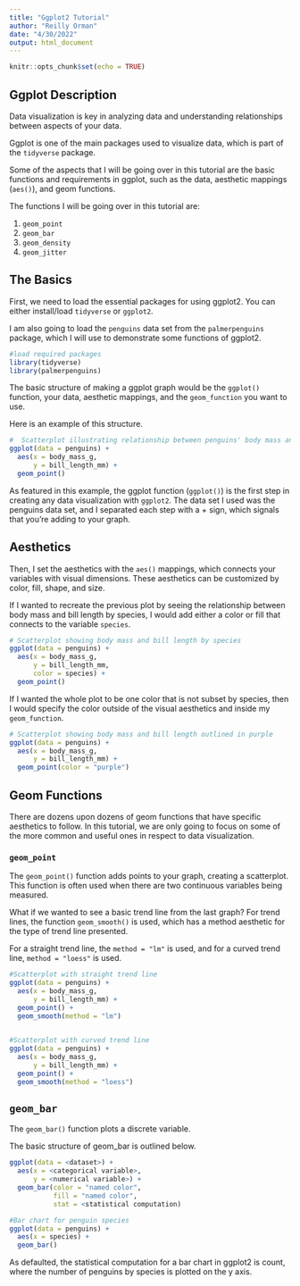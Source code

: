 ```yaml
---
title: "Ggplot2 Tutorial"
author: "Reilly Orman"
date: "4/30/2022"
output: html_document
---
```


```r
knitr::opts_chunk$set(echo = TRUE)
```

## **Ggplot Description**

Data visualization is key in analyzing data and understanding relationships between aspects of your data. 

Ggplot is one of the main packages used to visualize data, which is part of the `tidyverse` package. 

Some of the aspects that I will be going over in this tutorial are the basic functions and requirements in ggplot, such as the data, aesthetic mappings (`aes()`), and geom functions. 

The functions I will be going over in this tutorial are:

1. `geom_point`
2. `geom_bar`
3. `geom_density`
4. `geom_jitter`

## **The Basics**

First, we need to load the essential packages for using ggplot2. You can either install/load `tidyverse` or `ggplot2`. 

I am also going to load the `penguins` data set from the `palmerpenguins` package, which I will use to demonstrate some functions of ggplot2.

```r
#load required packages
library(tidyverse)
library(palmerpenguins)
```

The basic structure of making a ggplot graph would be the `ggplot()` function, your data, aesthetic mappings, and the `geom_function` you want to use. 

Here is an example of this structure.

```r
#  Scatterplot illustrating relationship between penguins' body mass and bill length   
ggplot(data = penguins) +
  aes(x = body_mass_g, 
      y = bill_length_mm) +
  geom_point()
```

As featured in this example, the ggplot function (`ggplot()`) is the first step in creating any data visualization with `ggplot2`. The data set I used was the penguins data set, and I separated each step with a + sign, which signals that you're adding to your graph. 

## **Aesthetics**

Then, I set the aesthetics with the `aes()` mappings, which connects your variables with visual dimensions. These aesthetics can be customized by color, fill, shape, and size.

If I wanted to recreate the previous plot by seeing the relationship between body mass and bill length by species, I would add either a color or fill that connects to the variable `species`. 

```r
# Scatterplot showing body mass and bill length by species
ggplot(data = penguins) +
  aes(x = body_mass_g,
      y = bill_length_mm,
      color = species) +
  geom_point()
```

If I wanted the whole plot to be one color that is not subset by species, then I would specify the color outside of the visual aesthetics and inside my `geom_function`. 

```r
# Scatterplot showing body mass and bill length outlined in purple
ggplot(data = penguins) +
  aes(x = body_mass_g,
      y = bill_length_mm) +
  geom_point(color = "purple")
```

## **Geom Functions**

There are dozens upon dozens of geom functions that have specific aesthetics to follow. In this tutorial, we are only going to focus on some of the more common and useful ones in respect to data visualization. 

### **`geom_point`**

The `geom_point()` function adds points to your graph, creating a scatterplot. This function is often used when there are two continuous variables being measured. 

What if we wanted to see a basic trend line from the last graph? For trend lines, the function `geom_smooth()` is used, which has a method aesthetic for the type of trend line presented. 

For a straight trend line, the `method = "lm"` is used, and for a curved trend line, `method = "loess"` is used. 

```r
#Scatterplot with straight trend line
ggplot(data = penguins) +
  aes(x = body_mass_g,
      y = bill_length_mm) +
  geom_point() +
  geom_smooth(method = "lm")
  
```

```r
#Scatterplot with curved trend line
ggplot(data = penguins) +
  aes(x = body_mass_g,
      y = bill_length_mm) +
  geom_point() +
  geom_smooth(method = "loess")
```

## **`geom_bar`**

The `geom_bar()` function plots a discrete variable. 

The basic structure of geom_bar is outlined below. 


```r
ggplot(data = <dataset>) +
  aes(x = <categorical variable>,
      y = <numerical variable>) +
  geom_bar(color = "named color",
           fill = "named color",
           stat = <statistical computation)
```

```r
#Bar chart for penguin species
ggplot(data = penguins) +
  aes(x = species) +
  geom_bar()
```

As defaulted, the statistical computation for a bar chart in ggplot2 is count, where the number of penguins by species is plotted on the y axis. 
